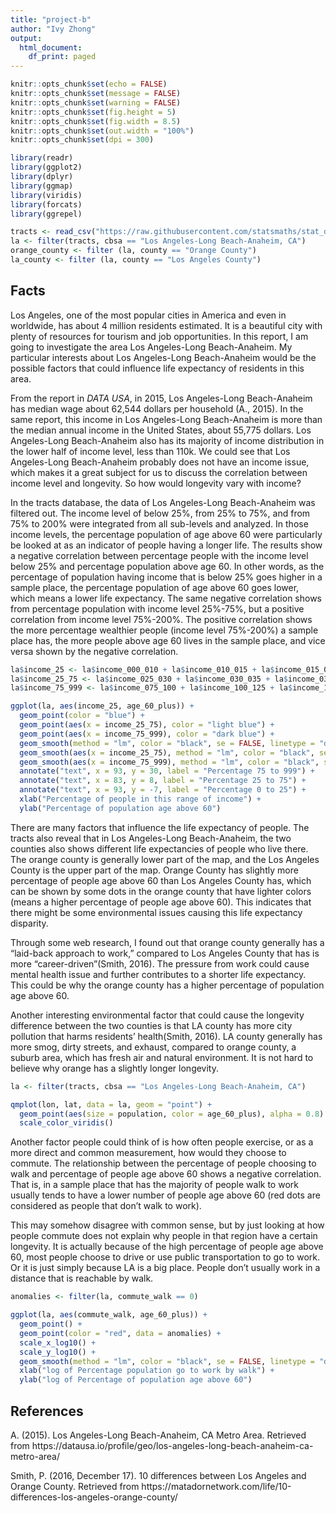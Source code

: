 ```yaml
---
title: "project-b"
author: "Ivy Zhong"
output:
  html_document:
    df_print: paged
---
```


```r
knitr::opts_chunk$set(echo = FALSE)
knitr::opts_chunk$set(message = FALSE)
knitr::opts_chunk$set(warning = FALSE)
knitr::opts_chunk$set(fig.height = 5)
knitr::opts_chunk$set(fig.width = 8.5)
knitr::opts_chunk$set(out.width = "100%")
knitr::opts_chunk$set(dpi = 300)

library(readr)
library(ggplot2)
library(dplyr)
library(ggmap)
library(viridis)
library(forcats)
library(ggrepel)
```

```r
tracts <- read_csv("https://raw.githubusercontent.com/statsmaths/stat_data/gh-pages/acs_tract_data_2016.csv.gz")
la <- filter(tracts, cbsa == "Los Angeles-Long Beach-Anaheim, CA")
orange_county <- filter (la, county == "Orange County")
la_county <- filter (la, county == "Los Angeles County")

```

## Facts

  Los Angeles, one of the most popular cities in America and even in worldwide, has about 4 million residents estimated. It is a beautiful city with plenty of resources for tourism and job opportunities. In this report, I am going to investigate the area Los Angeles-Long Beach-Anaheim. My particular interests about Los Angeles-Long Beach-Anaheim would be the possible factors that could influence life expectancy of residents in this area. 
  
  
  From the report in *DATA USA*, in 2015, Los Angeles-Long Beach-Anaheim has median wage about 62,544 dollars per household (A., 2015). In the same report, this income in Los Angeles-Long Beach-Anaheim is more than the median annual income in the United States, about 55,775 dollars. Los Angeles-Long Beach-Anaheim also has its majority of income distribution in the lower half of income level, less than 110k. We could see that Los Angeles-Long Beach-Anaheim probably does not have an income issue, which makes it a great subject for us to discuss the correlation between income level and longevity. So how would longevity vary with income? 
  
  In the tracts database, the data of Los Angeles-Long Beach-Anaheim was filtered out. The income level of below 25%, from 25% to 75%, and from 75% to 200% were integrated from all sub-levels and analyzed. In those income levels, the percentage population of age above 60 were particularly be looked at as an indicator of people having a longer life. The results show a negative correlation between percentage people with the income level below 25% and percentage population above age 60. In other words, as the percentage of population having income that is below 25% goes higher in a sample place, the percentage population of age above 60 goes lower, which means a lower life expectancy. The same negative correlation shows from percentage population with income level 25%-75%, but a positive correlation from income level 75%-200%. The positive correlation shows the more percentage wealthier people (income level 75%-200%) a sample place has, the more people above age 60 lives in the sample place, and vice versa shown by the negative correlation. 

```r
la$income_25 <- la$income_000_010 + la$income_010_015 + la$income_015_020 + la$income_020_025
la$income_25_75 <- la$income_025_030 + la$income_030_035 + la$income_035_040 + la$income_040_045 + la$income_045_050 + la$income_050_060 + la$income_060_075
la$income_75_999 <- la$income_075_100 + la$income_100_125 + la$income_125_150 + la$income_150_200 + la$income_200_999

ggplot(la, aes(income_25, age_60_plus)) +
  geom_point(color = "blue") +
  geom_point(aes(x = income_25_75), color = "light blue") +
  geom_point(aes(x = income_75_999), color = "dark blue") +
  geom_smooth(method = "lm", color = "black", se = FALSE, linetype = "dashed", size = 1) +
  geom_smooth(aes(x = income_25_75), method = "lm", color = "black", se = FALSE, linetype = "dashed", size = 1) +
  geom_smooth(aes(x = income_75_999), method = "lm", color = "black", se = FALSE, linetype = "dashed", size = 1) +
  annotate("text", x = 93, y = 30, label = "Percentage 75 to 999") +
  annotate("text", x = 83, y = 8, label = "Percentage 25 to 75") +
  annotate("text", x = 93, y = -7, label = "Percentage 0 to 25") +
  xlab("Percentage of people in this range of income") +
  ylab("Percentage of population age above 60")
```

  There are many factors that influence the life expectancy of people. The tracts also reveal that in Los Angeles-Long Beach-Anaheim, the two counties also shows different life expectancies of people who live there. The orange county is generally lower part of the map, and the Los Angeles County is the upper part of the map. Orange County has slightly more percentage of people age above 60 than Los Angeles County has, which can be shown by some dots in the orange county that have lighter colors (means a higher percentage of people age above 60). This indicates that there might be some environmental issues causing this life expectancy disparity.
  
  Through some web research, I found out that orange county generally has a "laid-back approach to work," compared to Los Angeles County that has is more "career-driven"(Smith, 2016). The pressure from work could cause mental health issue and further contributes to a shorter life expectancy. This could be why the orange county has a higher percentage of population age above 60. 
  
  Another interesting environmental factor that could cause the longevity difference between the two counties is that LA county has more city pollution that harms residents' health(Smith, 2016). LA county generally has more smog, dirty streets, and exhaust, compared to orange county, a suburb area, which has fresh air and natural environment. It is not hard to believe why orange has a slightly longer longevity.

```r
la <- filter(tracts, cbsa == "Los Angeles-Long Beach-Anaheim, CA")

qmplot(lon, lat, data = la, geom = "point") +
  geom_point(aes(size = population, color = age_60_plus), alpha = 0.8) +
  scale_color_viridis()
```

  Another factor people could think of is how often people exercise, or as a more direct and common measurement, how would they choose to commute. The relationship between the percentage of people choosing to walk and percentage of people age above 60 shows a negative correlation. That is, in a sample place that has the majority of people walk to work usually tends to have a lower number of people age above 60 (red dots are considered as people that don't walk to work). 
  
  This may somehow disagree with common sense, but by just looking at how people commute does not explain why people in that region have a certain longevity. It is actually because of the high percentage of people age above 60, most people choose to drive or use public transportation to go to work. Or it is just simply because LA is a big place. People don't usually work in a distance that is reachable by walk.

```r
anomalies <- filter(la, commute_walk == 0)

ggplot(la, aes(commute_walk, age_60_plus)) +
  geom_point() +
  geom_point(color = "red", data = anomalies) +
  scale_x_log10() +
  scale_y_log10() +
  geom_smooth(method = "lm", color = "black", se = FALSE, linetype = "dashed", size = 1) +
  xlab("log of Percentage population go to work by walk") +
  ylab("log of Percentage of population age above 60")
```

## References

A. (2015). Los Angeles-Long Beach-Anaheim, CA Metro Area. Retrieved from https://datausa.io/profile/geo/los-angeles-long-beach-anaheim-ca-metro-area/

Smith, P. (2016, December 17). 10 differences between Los Angeles and Orange County. Retrieved from https://matadornetwork.com/life/10-differences-los-angeles-orange-county/

